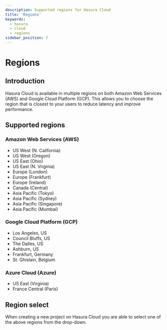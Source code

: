 ```yaml
---
description: Supported regions for Hasura Cloud
title: 'Regions'
keywords:
  - hasura
  - cloud
  - regions
sidebar_position: 7
---
```



# Regions

<ProductBadge free standard pro ee />

## Introduction

Hasura Cloud is available in multiple regions on both Amazon Web Services (AWS) and Google Cloud Platform (GCP). This
allows you to choose the region that is closest to your users to reduce latency and improve performance.

## Supported regions

### Amazon Web Services (AWS)

- US West (N. California)
- US West (Oregon)
- US East (Ohio)
- US East (N. Virginia)
- Europe (London)
- Europe (Frankfurt)
- Europe (Ireland)
- Canada (Central)
- Asia Pacific (Tokyo)
- Asia Pacific (Sydney)
- Asia Pacific (Singapore)
- Asia Pacific (Mumbai)

### Google Cloud Platform (GCP)

- Los Angeles, US
- Council Bluffs, US
- The Dalles, US
- Ashburn, US
- Frankfurt, Germany
- St. Ghislain, Belgium


### Azure Cloud (Azure)

- US East (Virginia)
- France Central (Paris)

## Region select

When creating a new project on Hasura Cloud you are able to select one of the above regions from the drop-down.

<Thumbnail
  src="/img/deployment/select-cloud-region_console_2.11.1.png"
  alt="Select new project cloud region"
  width="900px"
/>
